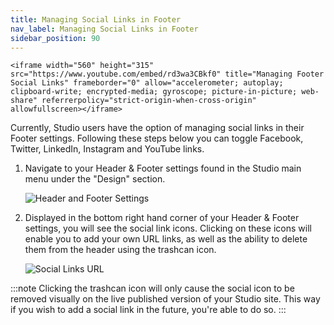 ```yaml
---
title: Managing Social Links in Footer
nav_label: Managing Social Links in Footer
sidebar_position: 90
---
```


    <iframe width="560" height="315" src="https://www.youtube.com/embed/rd3wa3CBkf0" title="Managing Footer Social Links" frameborder="0" allow="accelerometer; autoplay; clipboard-write; encrypted-media; gyroscope; picture-in-picture; web-share" referrerpolicy="strict-origin-when-cross-origin" allowfullscreen></iframe>

Currently, Studio users have the option of managing social links in their Footer settings. Following these steps below
you can toggle Facebook, Twitter, LinkedIn, Instagram and YouTube links.

1. Navigate to your Header & Footer settings found in the Studio main menu under the "Design" section.

   ![Header and Footer Settings](/assets/studio/Social_links_Step_1.png)

2. Displayed in the bottom right hand corner of your Header & Footer settings, you will see the social link icons.
   Clicking on these icons will enable you to add your own URL links, as well as the ability to delete them from the
   header using the trashcan icon.

   ![Social Links URL](/assets/studio/Social_links_Step_2.png)

:::note
Clicking the trashcan icon will only cause the social icon to be removed visually on the live published version of your
Studio site. This way if you wish to add a social link in the future, you're able to do so.
:::

